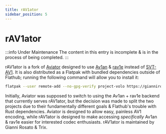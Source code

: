 ```yaml
---
title: rAV1ator
sidebar_position: 5
---
```


# rAV1ator

:::info Under Maintenance
The content in this entry is incomplete & is in the process of being completed.
:::

rAV1ator is a fork of [Aviator](../utilities/Aviator.mdx) designed to use [Av1an](../utilities/av1an.mdx) & [rav1e](../encoders/rav1e.mdx) instead of [SVT-AV1](../encoders/SVT-AV1.mdx). It is also distributed as a Flatpak with bundled dependencies outside of Flathub; running the following command will allow you to install it:

```bash
flatpak --user remote-add --no-gpg-verify project-volo https://giannirosato.com/repo && flatpak --user install project-volo net.natesales.rAV1ator
```

Initially, Aviator was supposed to switch to using the Av1an + rav1e backend that currently serves rAV1ator, but the decision was made to split the two projects due to their fundamentally different goals & Flathub's trouble with Rust dependencies. Aviator is designed to allow easy, painless AV1 encoding, while rAV1ator is designed to make accessing *specifically* Av1an & rav1e easier for interested codec enthusiasts. rAV1ator is maintained by Gianni Rosato & Trix.